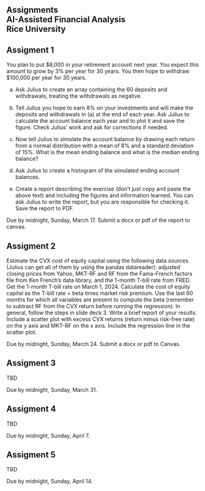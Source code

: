## Assignments<br>AI-Assisted Financial Analysis<br>Rice University

::: {.callout-note appearance="default" icon="false"}
# Assigment 1

You plan to put $8,000 in your retirement account next year.  You expect this amount to grow by 3% per year for 30 years.  You then hope to withdraw $100,000 per year for 30 years.  

(a) Ask Julius to create an array containing the 60 deposits and withdrawals, treating the withdrawals as negative.

(b) Tell Julius you hope to earn 8% on your investments and will make the deposits and withdrawals in (a) at the end of each year.  Ask Julius to calculate the account balance each year and to plot it and save the figure.  Check Julius' work and ask for corrections if needed.

(c) Now tell Julius to simulate the account balance by drawing each return from a normal distribution with a mean of 8% and a standard deviation of 15%.  What is the mean ending balance and what is the median ending balance?

(d) Ask Julius to create a histogram of the simulated ending account balances.

(e) Create a report describing the exercise (don't just copy and paste the above text) and including the figures and information learned.  You can ask Julius to write the report, but you are responsible for checking it.  Save the report to PDF.

Due by midnight, Sunday, March 17.  Submit a docx or pdf of the report to canvas.  
:::

::: {.callout-note appearance="default" icon="false"}
# Assigment 2

Estimate the CVX cost of equity capital using the following data sources (Julius can get all of them by using the pandas datareader): adjusted closing prices from Yahoo, MKT-RF and RF from the Fama-French factors file from Ken French's data library, and the 1-month T-bill rate from FRED.  Get the 1-month T-bill rate on March 1, 2024.  Calculate the cost of equity capital as the T-bill rate + beta times market risk premium.  Use the last 60 months for which all variables are present to compute the beta (remember to subtract RF from the CVX return before running the regression).  In general, follow the steps in slide deck 3.  Write a brief report of your results.  Include a scatter plot with excess CVX returns (return minus risk-free rate) on the y axis and MKT-RF on the x axis.  Include the regression line in the scatter plot.

Due by midnight, Sunday, March 24.  Submit a docx or pdf to Canvas.
:::

::: {.callout-note appearance="default" icon="false"}
# Assigment 3

TBD

Due by midnight, Sunday, March 31.  
:::

::: {.callout-note appearance="default" icon="false"}
# Assigment 4

TBD

Due by midnight, Sunday, April 7.  
:::


::: {.callout-note appearance="default" icon="false"}
# Assigment 5

TBD

Due by midnight, Sunday, April 14.  
:::